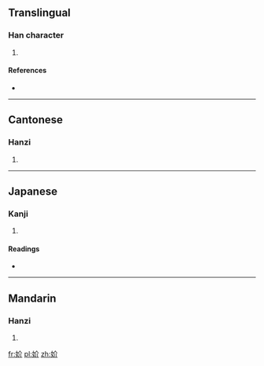 ==Translingual==

===Han character===
{{Han char|rn=38|rad=女|as=04|sn=7|four=4842<sub>0</sub>|canj=女人中中 (VOLL)}}

# {{defn|Han|sort=女04}}

====References====
* {{Han ref|kx=0256.100|dkj=06076|dj=0520.090|hdz=21031.090|uh=598E|ud=22926|bh=CAB6|bd=51894}}

----

==Cantonese==

===Hanzi===
{{yue-hanzi|jyut=|y=hai6}}

# {{defn|Cantonese|sort=女04}}

----

==Japanese==

===Kanji===
{{ja-kanji|grade=|rs=女04}}

# {{defn|Japanese|sort=女04}}

====Readings====
* {{ja-readings|on=[[かい]] (kai), [[がい]] (gai), [[けい]] (kei), [[げい]] (gei)|kun=[[ねたむ]] (netamu), [[わずらわしい]] (wazurawashii), [[おおう]] (oou), [[きる]] (kiru)}}

----

==Mandarin==

===Hanzi===
{{cmn-hanzi|pin=[[xiè]] ([[xie4]])|wg=hsieh<sup>4</sup>}}

# {{defn|Mandarin|sort=女04}}

[[fr:妎]]
[[pl:妎]]
[[zh:妎]]